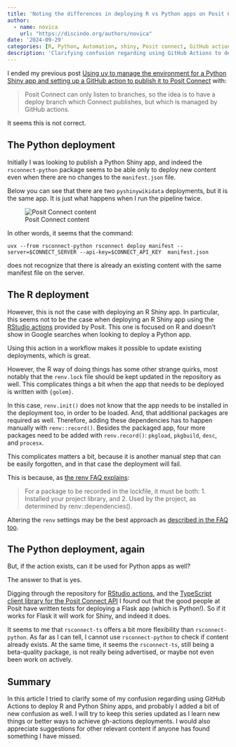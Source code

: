 ---
title: 'Noting the differences in deploying R vs Python apps on Posit Connect'
author: 
  - name: novica
    url: "https://discindo.org/authors/novica"
date: '2024-09-29'
categories: [R, Python, Automation, shiny, Posit connect, GitHub actions]
description: 'Clarifying confusion regarding using GitHub Actions to deploy R and Python Shiny apps'
---

I ended my previous post [Using uv to manage the environment for a Python Shiny app and setting up a GitHub action 
  to publish it to Posit Connect](/post/using-uv-to-manage-the-environment-for-a-python-shiny-app-and-set-up-a-workflow-to-publish-it-to-posit-connect/) with:
  
  > Posit Connect can only listen to branches, so the idea is to have a deploy branch which Connect publishes, but which is managed by GitHub actions.

It seems this is not correct.

## The Python deployment

Initially I was looking to publish a Python Shiny app, and indeed the `rsconnect-python` package seems to be able only to deploy new content even when there are no changes to the `manifest.json` file. 

Below you can see that there are two `pyshinywikidata` deployments, but it is the same app. It is just what happens when I run the pipeline twice.

![Posit Connect content](images/Screenshot_20240928_212347.png)

In other words, it seems that the command:

```
uvx --from rsconnect-python rsconnect deploy manifest --server=$CONNECT_SERVER --api-key=$CONNECT_API_KEY  manifest.json
```

does not recognize that there is already an existing content with the same manifest file on the server.

## The R deployment

However, this is not the case with deploying an R Shiny app. In particular, this seems not to be the case when deploying an R Shiny app using the [RStudio actions](https://solutions.posit.co/operations/deploy-methods/ci-cd/github-actions/) provided by Posit. This one is focused on R and doesn't show in Google searches when looking to deploy a Python app.

Using this action in a workflow makes it possible to update existing deployments, which is great.

However, the R way of doing things has some other strange quirks, most notably that the `renv.lock` file should be kept updated in the repository as well. This complicates things a bit when the app that needs to be deployed is written with `{golem}`. 

In this case, `renv.init()` does not know that the app needs to be installed in the deployment too, in order to be loaded. And, that additional packages are required as well. Therefore, adding these dependencies has to happen manually with `renv::record()`. Besides the packaged app, four more packages need to be added with `renv.record()`: `pkgload`, `pkgbuild`, `desc`, and `procesx`.

This complicates matters a bit, because it is another manual step that can be easily forgotten, and in that case the deployment will fail.

This is because, as [the renv FAQ explains](https://rstudio.github.io/renv/articles/faq.html):

> For a package to be recorded in the lockfile, it must be both: 1. Installed your project library, and 2. Used by the project, as determined by renv::dependencies().

Altering the `renv` settings may be the best approach as [described in the FAQ too](https://rstudio.github.io/renv/articles/faq.html#capturing-explicit-dependencies).


## The Python deployment, again

But, if the action exists, can it be used for Python apps as well?

The answer to that is yes. 

Digging through the repository for [RStudio actions](https://github.com/rstudio/actions), and the [TypeScript client library for the Posit Connect API](https://github.com/rstudio/rsconnect-ts) I found out that the good people at Posit have written tests for deploying a Flask app (which is Python!). So if it works for Flask it will work for Shiny, and indeed it does.

It seems to me that `rsconnect-ts` offers a bit more flexibility than `rsconnect-python`. As far as I can tell, I cannot use `rsconnect-python` to check if content already exists. At the same time, it seems the `rsconnect-ts`, still being a beta-quality package, is not really being advertised, or maybe not even been work on actively. 


## Summary
In this article I tried to clarify some of my confusion regarding using GitHub Actions to deploy R and Python Shiny apps, and probably I added a bit of new confusion as well. I will try to keep this series updated as I learn new things or better ways to achieve gh-actions deployments. I would also appreciate suggestions for other relevant content if anyone has found something I have missed.
